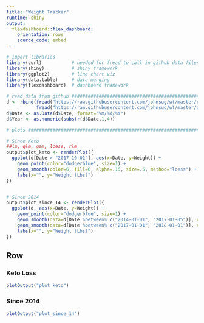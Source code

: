```yaml
---
title: "Weight Tracker"
runtime: shiny
output:
  flexdashboard::flex_dashboard:
    orientation: rows
    source_code: embed
---
```


```r
# import libraries
library(curl)           # needed for fread to call in github data files
library(shiny)          # shiny framework
library(ggplot2)        # line chart viz
library(data.table)     # data munging
library(flexdashboard)  # dashboard framework

# read data from github ##########################################################################
d <- rbind(fread("https://raw.githubusercontent.com/johnsug/wt/master/recent_wt.csv"), 
           fread("https://raw.githubusercontent.com/johnsug/wt/master/archived_wt.csv"))
d$Date <- as.Date(d$Date, format="%m/%d/%Y")
d$Year <- as.numeric(substr(d$Date,1,4))

# plots ##########################################################################################

# Since Keto
##lm, glm, gam, loess, rlm
output$plot_keto <- renderPlot({
  ggplot(d[Date > "2017-10-01"], aes(x=Date, y=Weight)) + 
    geom_point(color="dodgerblue", size=1) + 
    geom_smooth(color=6, fill=6, alpha=.15, size=.5, method="loess") +
    labs(x="", y="Weight (Lbs)")
})


# Since 2014
output$plot_since_14 <- renderPlot({
  ggplot(d, aes(x=Date, y=Weight)) + 
    geom_point(color="dodgerblue", size=1) + 
    geom_smooth(data=d[Date %between% c("2014-01-01", "2017-01-05")], color=6, fill=6, alpha=.15, size=.5, method="loess", span=.25) + 
    geom_smooth(data=d[Date %between% c("2017-01-01", "2018-01-01")], color=6, fill=6, alpha=.15, size=.5, method="loess", span=.35) + 
    labs(x="", y="Weight (Lbs)")
})


```

Row {data-height=250}
---------------------------------------

### Keto Loss
```r
plotOutput("plot_keto")
```

### Since 2014
```r
plotOutput("plot_since_14")
```
